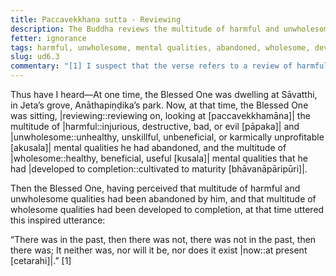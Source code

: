 ```yaml
---
title: Paccavekkhaṇa sutta - Reviewing
description: The Buddha reviews the multitude of harmful and unwholesome mental qualities he has abandoned, and the multitude of wholesome mental qualities he has developed to completion.
fetter: ignorance
tags: harmful, unwholesome, mental qualities, abandoned, wholesome, developed, completion, ud, ud6
slug: ud6.3
commentary: "[1] I suspect that the verse refers to a review of harmful and unwholesome mental qualities done one at a time. This process is to show that an awakened being carefully examines and verifies things as they have come to be instead of assuming or jumping to conclusions."
---
```


Thus have I heard—At one time, the Blessed One was dwelling at Sāvatthi, in Jeta’s grove, Anāthapiṇḍika’s park. Now, at that time, the Blessed One was sitting, |reviewing::reviewing on, looking at [paccavekkhamāna]| the multitude of |harmful::injurious, destructive, bad, or evil [pāpaka]| and |unwholesome::unhealthy, unskillful, unbeneficial, or karmically unprofitable [akusala]| mental qualities he had abandoned, and the multitude of |wholesome::healthy, beneficial, useful [kusala]| mental qualities that he had |developed to completion::cultivated to maturity [bhāvanāpāripūri]|.

Then the Blessed One, having perceived that multitude of harmful and unwholesome qualities had been abandoned by him, and that multitude of wholesome qualities had been developed to completion, at that time uttered this inspired utterance:

“There was in the past, then there was not,
there was not in the past, then there was;
It neither was, nor will it be,
nor does it exist |now::at present [cetarahi]|.” [1]